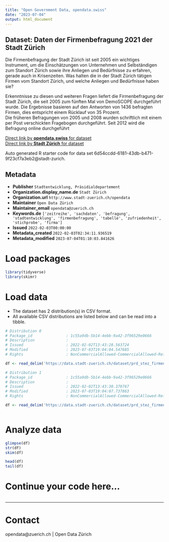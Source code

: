 ```yaml
---
title: "Open Government Data, opendata.swiss"
date: "2023-07-04"
output: html_document
---
```


## Dataset: Daten der Firmenbefragung 2021 der Stadt Zürich

Die Firmenbefragung der Stadt Zürich ist seit 2005 ein wichtiges Instrument, um die Einschätzungen von Unternehmen und Selbständigen zum Standort Zürich sowie ihre Anliegen und Bedürfnisse zu erfahren, gerade auch in Krisenzeiten. Was halten die in der Stadt Zürich tätigen Firmen vom Standort Zürich, und welche Anliegen und Bedürfnisse haben sie?

Erkenntnisse zu diesen und weiteren Fragen liefert die Firmenbefragung der Stadt Zürich, die seit 2005 zum fünften Mal von DemoSCOPE durchgeführt wurde. Die Ergebnisse basieren auf den Antworten von 1436 befragten Firmen, dies entspricht einem Rücklauf von 35 Prozent.  
Die früheren Befragungen von 2005 und 2008 wurden schriftlich mit einem per Post verschickten Fragebogen durchgeführt. Seit 2012 wird die Befragung online durchgeführt


[Direct link by **opendata.swiss** for dataset](https://opendata.swiss/de/dataset/daten-der-firmenbefragung-2021-der-stadt-zurich)<br>
[Direct link by **Stadt Zürich** for dataset](https://data.stadt-zuerich.ch/dataset/prd_stez_firmenbefragung_2021)

Auto generated R starter code for data set 6d54ccdd-6181-43db-b471-9f23cf7a3eb2@stadt-zurich.

## Metadata

- **Publisher** `Stadtentwicklung, Präsidialdepartement`
- **Organization.display_name.de** `Stadt Zürich`
- **Organization.url** `http://www.stadt-zuerich.ch/opendata`
- **Maintainer** `Open Data Zürich`
- **Maintainer_email** `opendata@zuerich.ch`
- **Keywords.de** `['zeitreihe', 'sachdaten', 'befragung', 'stadtentwicklung', 'firmenbefragung', 'tabelle', 'zufriedenheit', 'stichprobe', 'firma']`
- **Issued** `2022-02-03T00:00:00`
- **Metadata_created** `2022-02-03T02:34:11.936519`
- **Metadata_modified** `2023-07-04T01:10:03.841626`


# Load packages

```r

library(tidyverse)
library(skimr)

```

# Load data

-   The dataset has 2 distribution(s) in CSV format.
-   All available CSV distributions are listed below and can be read into a tibble.

```r

# Distribution 0
# Package_id               : 1c55a9db-5b14-4ebb-9a42-3f96529e0666
# Description              : 
# Issued                   : 2022-02-02T13:43:28.563724
# Modified                 : 2023-07-03T19:04:04.547685
# Rights                   : NonCommercialAllowed-CommercialAllowed-ReferenceNotRequired

df <- read_delim('https://data.stadt-zuerich.ch/dataset/prd_stez_firmenbefragung_2021/download/codeliste_2021.csv')

# Distribution 1
# Package_id               : 1c55a9db-5b14-4ebb-9a42-3f96529e0666
# Description              : 
# Issued                   : 2022-02-02T13:43:30.370767
# Modified                 : 2023-07-03T19:04:07.737863
# Rights                   : NonCommercialAllowed-CommercialAllowed-ReferenceNotRequired

df <- read_delim('https://data.stadt-zuerich.ch/dataset/prd_stez_firmenbefragung_2021/download/Firmenbefragung_2021.csv')



```

# Analyze data

```r

glimpse(df)
str(df)
skim(df)

head(df)
tail(df)

```

# Continue your code here...

```r

```

------------------------------------------------------------------------

# Contact

opendata@zuerich.ch | Open Data Zürich
